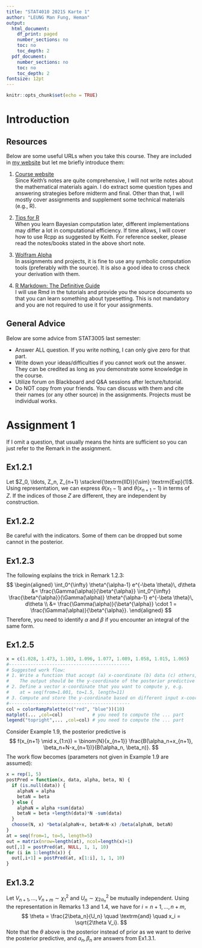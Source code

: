 ```yaml
---
title: "STAT4010 2021S Karte 1"
author: "LEUNG Man Fung, Heman"
output:
  html_document:
    df_print: paged
    number_sections: no
    toc: no
    toc_depth: 2
  pdf_document:
    number_sections: no
    toc: no
    toc_depth: 2
fontsize: 12pt
---
```


```r
knitr::opts_chunk$set(echo = TRUE)
```

# Introduction
## Resources
Below are some useful URLs when you take this course. They are included in [my website](https://hemanlmf.github.io/) but let me briefly introduce them:

1. [Course website](https://sites.google.com/site/kwchankeith/teaching/s4010/s4010-2021Spring)  
Since Keith's notes are quite comprehensive, I will not write notes about the mathematical materials again. I do extract some question types and answering strategies before midterm and final. Other than that, I will mostly cover assignments and supplement some technical materials (e.g., R).

2. [Tips for R](https://hemanlmf.github.io/teaching/stat3005/2020F/SN-Tips-for-R.html)  
When you learn Bayesian computation later, different implementations may differ a lot in computational efficiency. If time allows, I will cover how to use Rcpp as suggested by Keith. For reference seeker, please read the notes/books stated in the above short note.

3. [Wolfram Alpha](https://www.wolframalpha.com/)  
In assignments and projects, it is fine to use any symbolic computation tools (preferably with the source). It is also a good idea to cross check your derivation with them.

4. [R Markdown: The Definitive Guide](https://bookdown.org/yihui/rmarkdown/)  
I will use Rmd in the tutorials and provide you the source documents so that you can learn something about typesetting. This is not mandatory and you are not required to use it for your assignments.

## General Advice
Below are some advice from STAT3005 last semester:

- Answer ALL question. If you write nothing, I can only give zero for that part.
- Write down your ideas/difficulties if you cannot work out the answer. They can be credited as long as you demonstrate some knowledge in the course.
- Utilize forum on Blackboard and Q&A sessions after lecture/tutorial.
- Do NOT copy from your friends. You can discuss with them and cite their names (or any other source) in the assignments. Projects must be individual works.

# Assignment 1
If I omit a question, that usually means the hints are sufficient so you can just refer to the Remark in the assignment.

## Ex1.2.1
Let $Z_0, \ldots, Z_n, Z_{n+1} \stackrel{\textrm{IID}}{\sim} \textrm{Exp}(1)$. Using representation, we can express $\theta(x_1-1)$ and $\theta(x_{n+1}-1)$ in terms of $Z$. If the indices of those $Z$ are different, they are independent by construction.

## Ex1.2.2
Be careful with the indicators. Some of them can be dropped but some cannot in the posterior.

## Ex1.2.3
The following explains the trick in Remark 1.2.3:
$$
\begin{aligned}
\int_0^{\infty} \theta^{\alpha-1} e^{-\beta \theta}\, d\theta
&= \frac{\Gamma(\alpha)}{\beta^{\alpha}} \int_0^{\infty} \frac{\beta^{\alpha}}{\Gamma(\alpha)} \theta^{\alpha-1} e^{-\beta \theta}\, d\theta \\
&= \frac{\Gamma(\alpha)}{\beta^{\alpha}} \cdot 1
= \frac{\Gamma(\alpha)}{\beta^{\alpha}}.
\end{aligned}
$$
Therefore, you need to identify $\alpha$ and $\beta$ if you encounter an integral of the same form.

## Ex1.2.5
```r
x = c(1.028, 1.473, 1.103, 1.096, 1.077, 1.089, 1.058, 1.015, 1.065)
#---------------------------------------------
# Suggested work flow:
# 1. Write a function that accept (a) x-coordinate (b) data (c) others, if any
#    The output should be the y-coordinate of the posterior predictive
# 2. Define a vector x-coordinate that you want to compute y, e.g.
#    at = seq(from=1.001, to=1.5, length=11)
# 3. Compute and store the y-coordinate based on different input x-coordinate and data
#---------------------------------------------
col = colorRampPalette(c("red", "blue"))(10)
matplot(... ,col=col)           # you need to compute the ... part
legend("topright",... ,col=col) # you need to compute the ... part
```
Consider Example 1.9, the posterior predictive is
$$
f(x_{n+1} \mid x_{1:n}) = \binom{N}{x_{n+1}} \frac{B(\alpha_n+x_{n+1}, \beta_n+N-x_{n+1})}{B(\alpha_n, \beta_n)}.
$$
The work flow becomes (parameters not given in Example 1.9 are assumed):
```r
x = rep(1, 5)
postPred = function(x, data, alpha, beta, N) {
  if (is.null(data)) {
    alphaN = alpha
    betaN = beta
  } else {
    alphaN = alpha +sum(data)
    betaN = beta +length(data)*N -sum(data)
  }
  choose(N, x) *beta(alphaN+x, betaN+N-x) /beta(alphaN, betaN)
}
at = seq(from=1, to=5, length=5)
out = matrix(nrow=length(at), ncol=length(x)+1)
out[,1] = postPred(at, NULL, 1, 1, 10)
for (i in 1:length(x)) {
  out[,i+1] = postPred(at, x[1:i], 1, 1, 10)
}
```

## Ex1.3.2
Let $V_{n+1}, \ldots, V_{n+m} \sim \chi_1^2$ and $U_n \sim \chi_{2 \alpha_n}^2$ be mutually independent. Using the representation in Remarks 1.3 and 1.4, we have for $i = n+1, \ldots, n+m$,
$$
\theta = \frac{2\beta_n}{U_n} \quad \textrm{and} \quad
x_i = \sqrt{2\theta V_i}.
$$
Note that the $\theta$ above is the posterior instead of prior as we want to derive the posterior predictive, and $\alpha_n, \beta_n$ are answers from Ex1.3.1.